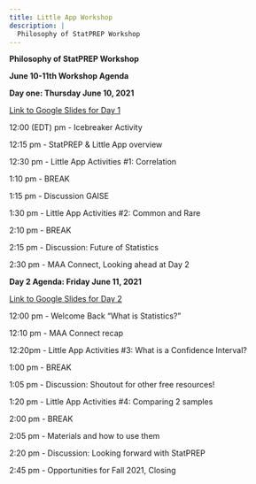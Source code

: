 ```yaml
---
title: Little App Workshop
description: |
  Philosophy of StatPREP Workshop
---
```


**Philosophy of StatPREP Workshop**

**June 10-11th  Workshop Agenda **

**Day one: Thursday June 10, 2021**

[Link to Google Slides for Day 1](https://docs.google.com/presentation/d/16q-gzizzEgQEEwYSy2aSlHFIWVMrMWZGnOvljCY9QK4/edit?usp=sharing)

12:00 (EDT) pm - Icebreaker Activity 

12:15 pm - StatPREP & Little App overview 

12:30 pm - Little App Activities #1:  Correlation

1:10 pm - BREAK  

1:15 pm -   Discussion GAISE

1:30 pm - Little App Activities #2: Common and Rare 

2:10 pm - BREAK 

2:15 pm - Discussion:  Future of Statistics 

2:30 pm - MAA Connect, Looking ahead at Day 2 


**Day 2 Agenda:  Friday June 11, 2021**

[Link to Google Slides for Day 2](https://docs.google.com/presentation/d/1xNZHsST-Dh9fnsETMDWHl-AGKCiLuwbaQPTfLnhfKkY/edit?usp=sharing)

12:00 pm - Welcome Back  “What is Statistics?” 

12:10 pm -  MAA Connect recap 

12:20pm - Little App Activities #3:  What is a Confidence Interval? 

1:00 pm - BREAK  

1:05 pm - Discussion:  Shoutout for other free resources!   

1:20 pm -  Little App Activities #4:  Comparing 2 samples

2:00 pm - BREAK 

2:05 pm -  Materials and how to use them 

2:20 pm -  Discussion: Looking forward with StatPREP

2:45 pm -  Opportunities for Fall 2021, Closing 


